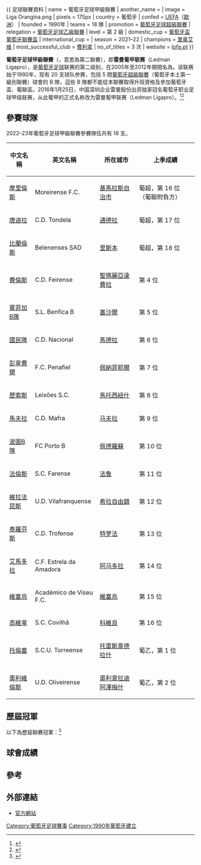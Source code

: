 {{ 足球聯賽資料
| name                 = 葡萄牙足球甲級聯賽
| another_name         = {{lang|pt|'''Segunda Liga'''}}
| image                = Liga Orangina.png
| pixels               = 175px
| country              = 葡萄牙
| confed               = [[歐洲足球協會聯盟|UEFA]]（[[歐洲|歐洲]]）
| founded              = 1990年
| teams                = 18 隊
| promotion            = [[葡萄牙足球超級聯賽|葡萄牙足球超級聯賽]]
| relegation           = [[葡萄牙足球乙級聯賽|葡萄牙足球乙級聯賽]]
| level                = 第 2 級
| domestic_cup         = [[葡萄牙盃|葡萄牙盃]]<br /> [[葡萄牙聯賽盃|葡萄牙聯賽盃]]
| international_cup    = 
| season               = 2021–22
| champions            = [[里奥艾维足球俱乐部|里奥艾维]]
| most_successful_club = [[費雷拉足球俱樂部|費利拿]]
| no_of_titles         = 3 次
| website              = [http://www.lpfp.pt/ lpfp.pt]
}}

'''葡萄牙足球甲級聯賽'''（{{lang-pt|'''Segunda Liga'''}}，意思為第二聯賽），即'''雷曼葡甲联赛'''（Ledman Ligapro），是[[葡萄牙|葡萄牙]][[足球|足球]]联赛的第二级别，在2005年至2012年期間名為'''{{lang|pt|Liga de Honra}}'''。该联赛始于1990年，现有 20 支球队参赛，包括 5 間[[葡萄牙超級聯賽|葡萄牙超級聯賽]]（葡萄牙本土第一級別聯賽）球會的 B 隊，這些 B 隊都不能從本聯賽取得升班資格及參加葡萄牙盃、葡聯盃。2016年1月25日，中国深圳企业雷曼股份出资独家冠名葡萄牙职业足球甲级联赛，从此葡甲的正式名称改为雷曼葡甲联赛（Ledman Ligapro）。<ref>{{cite web|title=Ledman Ligapro|url=http://www.ledman.com/lm/index.php/category-c20.html|website=Ledman|accessdate=2018-02-08|archive-url=https://web.archive.org/web/20180429073829/http://www.ledman.com/lm/index.php/category-c20.html|archive-date=2018-04-29|dead-url=yes}}</ref><ref>{{cite news|title=雷曼股份独家冠名葡甲联赛 启动中国球员留洋计划|url=http://sports.sina.com.cn/china/other/2016-01-25/doc-ifxnuwfc9485458.shtml|accessdate=2018-02-08|work=新浪体育|date=2016-01-25}}</ref>

== 參賽球隊 ==
2022–23年葡萄牙足球甲級聯賽參賽隊伍共有 18 支。

{| class="wikitable" style=font-size:100%
|-
!中文名稱
!英文名稱
!所在城市
!上季成績
|-
|[[莫雷倫斯足球俱樂部|摩里倫斯]] || Moreirense F.C. || [[基馬拉斯自治市|基馬拉斯自治市]] || 葡超，第 16 位（葡聯附負方）
|-
|[[唐迪拉體育會|唐迪拉]] || C.D. Tondela || [[通德拉_(葡萄牙)|通德拉]] || 葡超，第 17 位
|-
|[[比蘭倫斯SAD|比蘭倫斯]] || Belenenses SAD || [[里斯本|里斯本]] || 葡超，第 18 位
|-
|[[費倫斯體育會|費倫斯]] || C.D. Feirense || [[聖瑪麗亞達費拉|聖瑪麗亞達費拉]] || 第 4 位
|-
|[[賓菲加體育B隊|賓菲加B隊]] || S.L. Benfica B || [[塞沙爾|塞沙爾]] || 第 5 位
|-
|[[國民體育會_(葡萄牙)|國民隊]] || C.D. Nacional || [[馬德拉|馬德拉]] || 第 6 位
|-
|[[彭拿費爾足球會|彭拿費爾]] || F.C. Penafiel || [[佩納菲耶爾_(葡萄牙堂區)|佩納菲耶爾]] || 第 7 位
|-
|[[歷索斯體育俱樂部|歷索斯]] || Leixões S.C. || [[馬托西紐什|馬托西紐什]] || 第 8 位
|-
|[[馬夫拉體育會|馬夫拉]] || C.D. Mafra || [[马夫拉|马夫拉]] || 第 9 位
|-
|[[波圖足球會B隊|波圖B隊]] || FC Porto B || [[佩德羅蘇_(加亞新城)|佩德羅蘇]] || 第 10 位
|-
|[[法鲁人体育俱乐部|法倫斯]] || S.C. Farense || [[法鲁|法鲁]] || 第 11 位
|-
|[[維拉法昆斯|維拉法昆斯]] || U.D. Vilafranquense || [[希拉自由鎮|希拉自由鎮]] || 第 12 位
|-
|[[泰羅芬斯體育會|泰羅芬斯]] || C.D. Trofense || [[特罗法|特罗法]] || 第 13 位
|-
|[[艾馬多拉足球會|艾馬多拉]] || C.F. Estrela da Amadora || [[阿马多拉|阿马多拉]] || 第 14 位
|-
|[[維塞烏學院足球會|維塞烏]] || Académico de Viseu F.C. || [[維塞烏|維塞烏]] || 第 15 位
|-
|[[高維拿體育會|高維拿]] || S.C. Covilhã || [[科維良|科維良]] || 第 16 位
|-
|[[托倫塞|托倫塞]] || S.C.U. Torreense || [[托雷斯韋德拉什|托雷斯韋德拉什]] || 葡乙，第 1 位
|-
|[[奧利維倫斯體育會|奧利維倫斯]] || U.D. Oliveirense || [[奧利韋拉迪阿澤梅什|奧利韋拉迪阿澤梅什]] || 葡乙，第 2 位
|}

== 歷屆冠軍 ==
以下為歷屆聯賽冠軍：<ref>{{cite web |title=Portugal - List of Second Division Final Tables |url=http://rsssf.com/tablesp/port2champ.html |publisher=RSSSF |accessdate=2017年5月23日}}</ref>

{{columns-list|4|
*1990–91：[[費利拿柏高斯足球會|費利拿]]
*1991–92：[[艾斯賓奴體育會|艾斯賓奴]]
*1992–93：[[艾馬多拉足球會|艾馬多拉]]
*1993–94：[[泰辛斯足球會|泰辛斯]]
*1994–95：[[歷卡足球會|歷卡]]
*1995–96：[[里奧艾維足球俱樂部|里奧艾維]]
*1996–97：[[甘普馬奧倫斯體育會|甘普馬奧倫斯]]
*1997–98：[[利亞拿體育會|利亞拿]]
*1998–99：[[吉爾維森特足球俱樂部|基維辛迪]]
*1999–2000：[[費利拿柏高斯足球會|費利拿]]
*2000–01：[[辛達卡拉體育會|辛達卡拉]]
*2001–02：[[莫雷倫斯足球俱樂部|摩里倫斯]]
*2002–03：[[里奧艾維足球俱樂部|里奧艾維]]
*2003–04：[[埃斯托里爾足球俱樂部|艾斯杜尼]]
*2004–05：[[費利拿柏高斯足球會|費利拿]]
*2005–06：[[比拉馬體育會|比拉馬]]
*2006–07：[[歷索斯體育俱樂部|歷索斯]]
*2007–08：[[泰羅芬斯體育會|泰羅芬斯]]
*2008–09：[[歐漢尼斯體育俱樂部|奧漢倫斯]]
*2009–10：[[比拉馬體育會|比拉馬]]
*2010–11：[[吉爾維森特足球俱樂部|基維辛迪]]
*2011–12：[[埃斯托里爾足球俱樂部|艾斯杜尼]]
*2012–13：[[貝倫人足球俱樂部|比蘭倫斯]]
*2013–14：[[莫雷倫斯足球俱樂部|摩里倫斯]]
*2014–15：[[唐迪拉體育會|唐迪拉]]
*2015–16：[[波圖足球會B隊|波圖B隊]]
*2016–17：[[樸迪莫倫斯體育會|樸迪莫倫斯]]
*2017–18：[[國民體育會_(葡萄牙)|國民隊]]
*2018–19：[[費利拿柏高斯足球會|費利拿]]
}}

== 球會成績 ==

== 參考 ==
{{reflist|2}}

== 外部連結 ==
*[http://www.ligaportugal.pt/ 官方網站] {{Wayback|url=http://www.ligaportugal.pt/ |date=20130904233512 }} {{pt icon}}
 
[[Category:葡萄牙足球賽事|Category:葡萄牙足球賽事]]
[[Category:1990年葡萄牙建立|Category:1990年葡萄牙建立]]